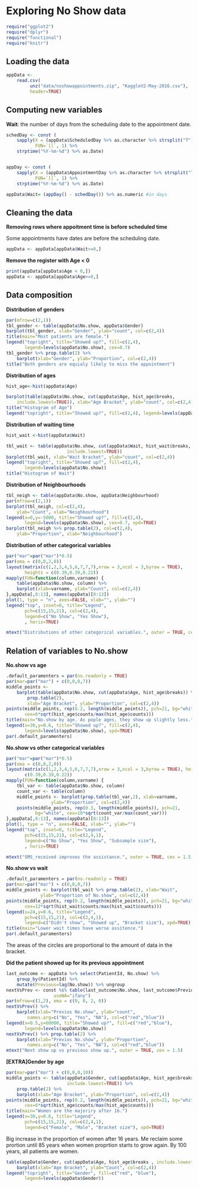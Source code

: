 # Exploring No Show data

```r
require("ggplot2")
require("dplyr")
require("functional")
require("knitr")
```

## Loading the data

```r
appData <-
	read.csv(
		 unz("data/noshowappointments.zip", "KaggleV2-May-2016.csv"),
		 header=TRUE)
```

## Computing new variables

**Wait**: the number of days from the scheduling date to the appointment date.

```r
schedDay <- const (
	sapply(X = (appData$ScheduledDay %>% as.character %>% strsplit("T")),
	       FUN=`[[`, 1) %>%
	strptime("%Y-%m-%d") %>% as.Date)


appDay <- const (
	sapply(X = (appData$AppointmentDay %>% as.character %>% strsplit("T")),
	       FUN=`[[`, 1) %>%
	strptime("%Y-%m-%d") %>% as.Date)

appData$Wait= (appDay() - schedDay()) %>% as.numeric #in days
```

## Cleaning the data

**Removing rows where appoitment time is before scheduled time**

Some appointments have dates are before the scheduling date.

```r
appData <- appData[appData$Wait>=0,]
```

**Remove the register with Age < 0**

```r
print(appData[appData$Age < 0,])
appData <- appData[appData$Age>=0,]
```

## Data composition

**Distribution of genders**
```r
par(mfrow=c(2,1))
tbl_gender <- table(appData$No.show, appData$Gender) 
barplot(tbl_gender, xlab="Gender", ylab="count", col=c(2,4))
title(main="Most patients are female.")
legend("topright", title="Showed up?", fill=c(2,4),
       legend=levels(appData$No.show), cex=0.7)
tbl_gender %>% prop.table(2) %>% 
	barplot(xlab="Gender", ylab="Proportion", col=c(2,4))
title("Both genders are equialy likely to miss the appointment")
```

**Distribution of ages**

```r
hist_age<-hist(appData$Age)
```
```r
barplot(table(appData$No.show, cut(appData$Age, hist_age$breaks,
	include.lowest=TRUE)), xlab="Age Bracket", ylab="count", col=c(2,4))
title("Histogram of Age")
legend("topright", title="Showed up?", fill=c(2,4), legend=levels(appData$No.show))
```

**Distribution of waiting time**
```r
hist_wait <-hist(appData$Wait)
```

```r
tbl_wait <- table(appData$No.show, cut(appData$Wait, hist_wait$breaks,
				       include.lowest=TRUE))
barplot(tbl_wait, xlab="Wait Bracket", ylab="count", col=c(2,4))
legend("topright", title="Showed up?", fill=c(2,4),
       legend=levels(appData$No.show))
title("Histogram of Wait")
```

**Distribution of Neighbourhoods**

```r
tbl_neigh <- table(appData$No.show, appData$Neighbourhood)
par(mfrow=c(2,1))
barplot(tbl_neigh, col=c(2,4),
	ylab="Count", xlab="Neighbourhood")
legend(x=0,y=-5000, title="Showed up?", fill=c(2,4),
       legend=levels(appData$No.show), cex=0.7, xpd=TRUE)
barplot(tbl_neigh %>% prop.table(2), col=c(2,4),
	ylab="Proportion", xlab="Neighbourhood")
```

**Distribution of other categorical variables**

```r
par("mar"=par("mar")*0.5)
par(oma = c(0,0,2,0))
layout(matrix(c(1,2,3,4,5,6,7,7,7),nrow = 3,ncol = 3,byrow = TRUE),
       heights = c(0.39,0.39,0.22))
mapply(FUN=function(column,varname) {
	table(appData$No.show, column) %>%
	barplot(xlab=varname, ylab="Count", col=c(2,4))
},appData[,8:13], names(appData)[8:13])
plot(1, type = "n", axes=FALSE, xlab="", ylab="")
legend("top", inset=0, title="Legend",
       pch=c(15,15,21), col=c(2,4),
       legend=c("No Show", "Yes Show"),
       , horiz=TRUE)

mtext("Distributions of other categorical variables.", outer = TRUE, cex = 1.5)
```

## Relation of variables to No.show

**No.show vs age**

```r
.default_paramenters = par(no.readonly = TRUE)
par(mar=par("mar") + c(0,0,0,7))
middle_points <-
	barplot(table(appData$No.show, cut(appData$Age, hist_age$breaks)) %>%
		prop.table(2),
		xlab="Age Bracket", ylab="Proportion", col=c(2,4))
points(middle_points, rep(0.2, length(middle_points)), pch=21, bg="white",
       cex=6*sqrt(hist_age$counts/max(hist_age$counts)))
title(main="No.show by age. As pople ages, they show up slightly less.") 
legend(x=30,y=0.6, title="Showed up?", fill=c(2,4),
       legend=levels(appData$No.show), xpd=TRUE)
par(.default_paramenters)
```

**No.show vs other categorical variables**

```r
par("mar"=par("mar")*0.5)
par(oma = c(0,0,2,0))
layout(matrix(c(1,2,3,4,5,6,7,7,7),nrow = 3,ncol = 3,byrow = TRUE), heights =
       c(0.39,0.39,0.22))
mapply(FUN=function(column,varname) {
	tbl_var <- table(appData$No.show, column)
	count_var <- table(column)
	middle_points <- barplot(prop.table(tbl_var,2), xlab=varname,
				 ylab="Proportion", col=c(2,4))
	points(middle_points, rep(0.3, length(middle_points)), pch=21,
	       bg="white", cex=10*sqrt(count_var/max(count_var)))
},appData[,8:13], names(appData)[8:13])
plot(1, type = "n", axes=FALSE, xlab="", ylab="")
legend("top", inset=0, title="Legend",
       pch=c(15,15,21), col=c(2,4,1),
       legend=c("No Show", "Yes Show", "Subsample size"),
       , horiz=TRUE)

mtext("SMS_received improves the assistance.", outer = TRUE, cex = 1.5)
```

**No.show vs wait**

```r
.default_paramenters = par(no.readonly = TRUE)
par(mar=par("mar") + c(0,0,0,7))
middle_points <- barplot(tbl_wait %>% prop.table(2), xlab="Wait",
			 ylab="Proportion of No.show", col=c(2,4))
points(middle_points, rep(0.2, length(middle_points)), pch=21, bg="white",
       cex=12*sqrt(hist_wait$counts/max(hist_wait$counts)))
legend(x=24,y=0.6, title="Legend",
       pch=c(15,15,21), col=c(2,4,1),
       legend=c("Didn't show", "Showed up", "Bracket size"), xpd=TRUE)
title(main="Lower wait times have worse assitence.")
par(.default_paramenters)
```

The areas of the circles are proportional to the amount of data in the bracket.

**Did the patient showed up for its previous appointment**

```r
last_outcome <- appData %>% select(PatientId, No.show) %>%
	group_by(PatientId) %>% 
	mutate(Previous=lag(No.show)) %>% ungroup
nextVsPrev <- const %$% table(last_outcome$No.show, last_outcome$Previous,
			      useNA="ifany")
par(mfrow=c(1,2), oma = c(0, 0, 2, 0))
nextVsPrev() %>%
	barplot(xlab="Previos No.show", ylab="count",
		names.arg=c("No", "Yes", "NA"), col=c("red","blue"))
legend(x=0.5,y=60000, title="Showed up?", fill=c("red","blue"),
       legend=levels(appData$No.show))
nextVsPrev() %>% prop.table(2) %>%
	barplot(xlab="Previos No.show", ylab="Proportion",
		names.arg=c("No", "Yes", "NA"), col=c("red","blue"))
mtext("Next show up vs previous show up.", outer = TRUE, cex = 1.5)
```

**[EXTRA]Gender by age**
```r
par(mar=par("mar") + c(0,0,0,10))
middle_points <- table(appData$Gender, cut(appData$Age, hist_age$breaks,
					   include.lowest=TRUE)) %>%
	prop.table(2) %>%
	barplot(xlab="Age Bracket", ylab="Proportion", col=c(2,4))
points(middle_points, rep(0.2, length(middle_points)), pch=21, bg="white",
       cex=6*sqrt(hist_age$counts/max(hist_age$counts)))
title(main="Women are the majoriry after 16.") 
legend(x=30,y=0.6, title="Legend",
       pch=c(15,15,21), col=c(2,4,1),
       legend=c("Female", "Male", "Bracket size"), xpd=TRUE)
```

Big increase in the proportion of women after 16 years. Me reclaim some prortion
until 85 years when women proprtion starts to grow again. By 100 years, all
patients are women.

```r
table(appData$Gender, cut(appData$Age, hist_age$breaks , include.lowest=TRUE)) %>%
	barplot(xlab="Age Bracket", ylab="Count", col=c(2,4))
legend("topright", title="Gender", fill=c("red", "blue"),
       legend=levels(appData$Gender))
```
